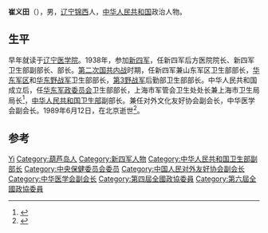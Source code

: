 '''崔义田'''（{{bd|1906年||1989年}}），男，[[辽宁|辽宁]][[锦西|锦西]]人，[[中华人民共和国|中华人民共和国]]政治人物。

== 生平 ==
早年就读于[[辽宁医学院|辽宁医学院]]。1938年，参加[[新四军|新四军]]，任新四军后方医院院长、新四军卫生部副部长、部长。[[第二次国共内战|第二次国共内战]]时期，任新四军兼山东军区卫生部部长，[[华东军区|华东军区]]和[[华东野战军|华东野战军]]卫生部部长，[[第3野战军|第3野战军]]后勤部卫生部部长。中华人民共和国成立后，任[[华东军政委员会|华东军政委员会]]卫生部部长，上海市军管会卫生处处长兼上海市卫生局局长<ref>{{cite news|title=崔义田：为大上海“清创”|url=http://dangshi.people.com.cn/GB/85038/10229169.html|accessdate=2014-12-14|newspaper=人民网|archive-date=2016-03-04|archive-url=https://web.archive.org/web/20160304083943/http://dangshi.people.com.cn/GB/85038/10229169.html|dead-url=no}}</ref>，[[中华人民共和国卫生部|中华人民共和国卫生部]]副部长。兼任对外文化友好协会副会长，中华医学会副会长。1989年6月12日，在北京逝世<ref>{{cite news|title=卫生部副部长 崔义田|url=http://mcb.cma.org.cn/cmu80/showpage.aspx?pageid=234|accessdate=2014-12-14|newspaper=中国医学院|archive-url=https://web.archive.org/web/20160305005643/http://mcb.cma.org.cn/cmu80/showpage.aspx?pageid=234|archive-date=2016-03-05|dead-url=yes}}</ref>。

== 参考 ==
{{reflist}}

{{中国政治人物小作品}}
{{Navboxes
| title  = 崔义田在[[中国人民对外友好协会|中国人民对外友好协会]]的职务
| list1  =
{{中国人民对外友好协会第三届全国理事会}}
}}

{{Authority control}}
{{DEFAULTSORT:Cui崔}}
[[Category:崔姓|Yi]]
[[Category:葫芦岛人|Category:葫芦岛人]]
[[Category:新四军人物|Category:新四军人物]]
[[Category:中华人民共和国卫生部副部长|Category:中华人民共和国卫生部副部长]]
[[Category:中央保健委员会委员|Category:中央保健委员会委员]]
[[Category:中国人民对外友好协会副会长|Category:中国人民对外友好协会副会长]]
[[Category:中华医学会副会长|Category:中华医学会副会长]]
[[Category:第四屆全國政協委員|Category:第四屆全國政協委員]]
[[Category:第六屆全國政協委員|Category:第六屆全國政協委員]]
